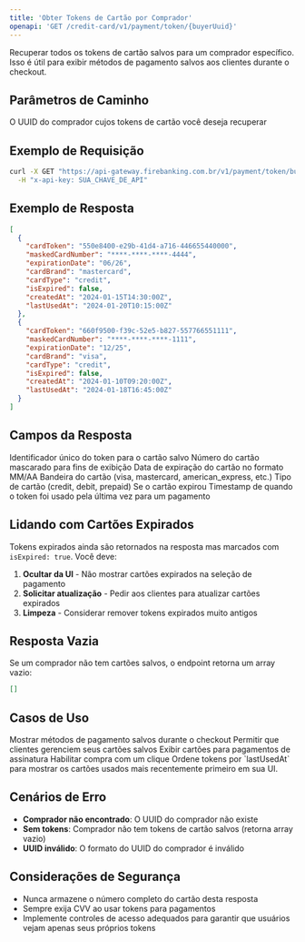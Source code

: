 ```yaml
---
title: 'Obter Tokens de Cartão por Comprador'
openapi: 'GET /credit-card/v1/payment/token/{buyerUuid}'
---
```


Recuperar todos os tokens de cartão salvos para um comprador específico. Isso é útil para exibir métodos de pagamento salvos aos clientes durante o checkout.

## Parâmetros de Caminho

<ParamField path="buyerUuid" type="string" required>
  O UUID do comprador cujos tokens de cartão você deseja recuperar
</ParamField>

## Exemplo de Requisição

```bash cURL
curl -X GET "https://api-gateway.firebanking.com.br/v1/payment/token/buyer-uuid-12345" \
  -H "x-api-key: SUA_CHAVE_DE_API"
```

## Exemplo de Resposta

```json Resposta
[
  {
    "cardToken": "550e8400-e29b-41d4-a716-446655440000",
    "maskedCardNumber": "****-****-****-4444",
    "expirationDate": "06/26",
    "cardBrand": "mastercard",
    "cardType": "credit",
    "isExpired": false,
    "createdAt": "2024-01-15T14:30:00Z",
    "lastUsedAt": "2024-01-20T10:15:00Z"
  },
  {
    "cardToken": "660f9500-f39c-52e5-b827-557766551111",
    "maskedCardNumber": "****-****-****-1111",
    "expirationDate": "12/25",
    "cardBrand": "visa",
    "cardType": "credit",
    "isExpired": false,
    "createdAt": "2024-01-10T09:20:00Z",
    "lastUsedAt": "2024-01-18T16:45:00Z"
  }
]
```

## Campos da Resposta

<ResponseField name="cardToken" type="string">
  Identificador único do token para o cartão salvo
</ResponseField>

<ResponseField name="maskedCardNumber" type="string">
  Número do cartão mascarado para fins de exibição
</ResponseField>

<ResponseField name="expirationDate" type="string">
  Data de expiração do cartão no formato MM/AA
</ResponseField>

<ResponseField name="cardBrand" type="string">
  Bandeira do cartão (visa, mastercard, american_express, etc.)
</ResponseField>

<ResponseField name="cardType" type="string">
  Tipo de cartão (credit, debit, prepaid)
</ResponseField>

<ResponseField name="isExpired" type="boolean">
  Se o cartão expirou
</ResponseField>

<ResponseField name="lastUsedAt" type="string">
  Timestamp de quando o token foi usado pela última vez para um pagamento
</ResponseField>

## Lidando com Cartões Expirados

Tokens expirados ainda são retornados na resposta mas marcados com `isExpired: true`. Você deve:

1. **Ocultar da UI** - Não mostrar cartões expirados na seleção de pagamento
2. **Solicitar atualização** - Pedir aos clientes para atualizar cartões expirados
3. **Limpeza** - Considerar remover tokens expirados muito antigos

## Resposta Vazia

Se um comprador não tem cartões salvos, o endpoint retorna um array vazio:

```json Resposta Vazia
[]
```

## Casos de Uso

<CardGroup cols={2}>
  <Card title="Exibição no Checkout" icon="credit-card">
    Mostrar métodos de pagamento salvos durante o checkout
  </Card>
  <Card title="Gerenciamento de Conta" icon="user">
    Permitir que clientes gerenciem seus cartões salvos
  </Card>
  <Card title="Configuração de Assinatura" icon="repeat">
    Exibir cartões para pagamentos de assinatura
  </Card>
  <Card title="Recompra Rápida" icon="shopping-cart">
    Habilitar compra com um clique
  </Card>
</CardGroup>

<Info>
  Ordene tokens por `lastUsedAt` para mostrar os cartões usados mais recentemente primeiro em sua UI.
</Info>

## Cenários de Erro

- **Comprador não encontrado**: O UUID do comprador não existe
- **Sem tokens**: Comprador não tem tokens de cartão salvos (retorna array vazio)
- **UUID inválido**: O formato do UUID do comprador é inválido

## Considerações de Segurança

- Nunca armazene o número completo do cartão desta resposta
- Sempre exija CVV ao usar tokens para pagamentos
- Implemente controles de acesso adequados para garantir que usuários vejam apenas seus próprios tokens